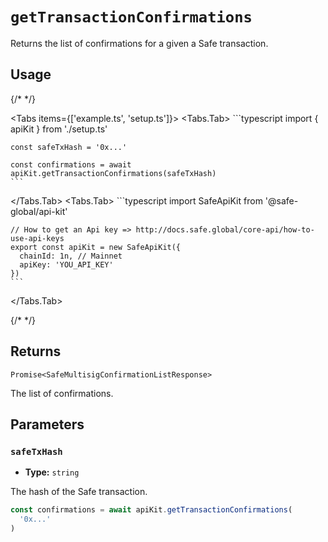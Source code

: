 
# `getTransactionConfirmations`

Returns the list of confirmations for a given a Safe transaction.

## Usage

{/* <!-- vale off --> */}

<Tabs items={['example.ts', 'setup.ts']}>
  <Tabs.Tab>
    ```typescript
    import { apiKit } from './setup.ts'

    const safeTxHash = '0x...'

    const confirmations = await apiKit.getTransactionConfirmations(safeTxHash)
    ```
  </Tabs.Tab>
  <Tabs.Tab>
    ```typescript
    import SafeApiKit from '@safe-global/api-kit'

    // How to get an Api key => http://docs.safe.global/core-api/how-to-use-api-keys
    export const apiKit = new SafeApiKit({
      chainId: 1n, // Mainnet
      apiKey: 'YOU_API_KEY'
    })
    ```
  </Tabs.Tab>
</Tabs>

{/* <!-- vale on --> */}

## Returns

`Promise<SafeMultisigConfirmationListResponse>`

The list of confirmations.

## Parameters

### `safeTxHash`

- **Type:** `string`

The hash of the Safe transaction.

```typescript focus=2
const confirmations = await apiKit.getTransactionConfirmations(
  '0x...'
)
```
